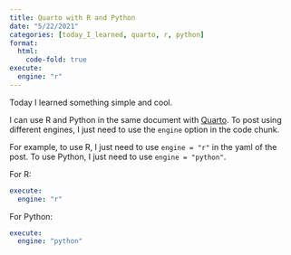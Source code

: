 ```yaml
---
title: Quarto with R and Python
date: "5/22/2021"
categories: [today_I_learned, quarto, r, python]
format: 
  html:
    code-fold: true
execute:
  engine: "r"
---
```


Today I learned something simple and cool.

I can use R and Python in the same document with [Quarto](https://quarto.org/).
To post using different engines, I just need to use the `engine` option in the code chunk.

For example, to use R, I just need to use `engine = "r"` in the yaml of the post.
To use Python, I just need to use `engine = "python"`.

For R:
```yaml
execute:
  engine: "r"
```

For Python:
```yaml
execute:
  engine: "python"
```